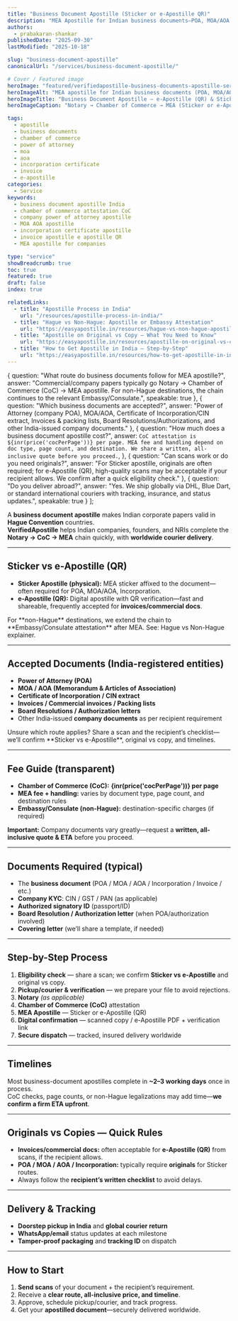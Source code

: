 ```yaml
---
title: "Business Document Apostille (Sticker or e-Apostille QR)"
description: "MEA Apostille for Indian business documents—POA, MOA/AOA, Incorporation, Invoices, Board Resolutions. Route: Notary → Chamber of Commerce (CoC) → MEA. Fast global delivery."
authors:
  - prabakaran-shankar
publishedDate: "2025-09-30"
lastModified: "2025-10-18"

slug: "business-document-apostille"
canonicalUrl: "/services/business-document-apostille/"

# Cover / Featured image
heroImage: "featured/verifiedapostille-business-documents-apostille-service-india.png"
heroImageAlt: "MEA apostille for Indian business documents (POA, MOA/AOA, Incorporation, Invoices)"
heroImageTitle: "Business Document Apostille — e-Apostille (QR) & Sticker"
heroImageCaption: "Notary → Chamber of Commerce → MEA (Sticker or e-Apostille QR) → Worldwide courier"

tags:
  - apostille
  - business documents
  - chamber of commerce
  - power of attorney
  - moa
  - aoa
  - incorporation certificate
  - invoice
  - e-apostille
categories:
  - Service
keywords:
  - business document apostille India
  - chamber of commerce attestation CoC
  - company power of attorney apostille
  - MOA AOA apostille
  - incorporation certificate apostille
  - invoice apostille e apostille QR
  - MEA apostille for companies

type: "service"
showBreadcrumb: true
toc: true
featured: true
draft: false
index: true

relatedLinks:
  - title: "Apostille Process in India"
    url: "/resources/apostille-process-in-india/"
  - title: "Hague vs Non-Hague: Apostille or Embassy Attestation"
    url: "https://easyapostille.in/resources/hague-vs-non-hague-apostille-or-embassy-attestation/"
  - title: "Apostille on Original vs Copy — What You Need to Know"
    url: "https://easyapostille.in/resources/apostille-on-original-vs-copy-certificate-india/"
  - title: "How to Get Apostille in India — Step-by-Step"
    url: "https://easyapostille.in/resources/how-to-get-apostille-in-india-step-by-step/"
---
```



  {
    question: "What route do business documents follow for MEA apostille?",
    answer: "Commercial/company papers typically go Notary → Chamber of Commerce (CoC) → MEA apostille. For non-Hague destinations, the chain continues to the relevant Embassy/Consulate.",
    speakable: true
  },
  {
    question: "Which business documents are accepted?",
    answer: "Power of Attorney (company POA), MOA/AOA, Certificate of Incorporation/CIN extract, Invoices & packing lists, Board Resolutions/Authorizations, and other India-issued company documents."
  },
  {
    question: "How much does a business document apostille cost?",
    answer: `CoC attestation is ${inr(price('cocPerPage'))} per page. MEA fee and handling depend on doc type, page count, and destination. We share a written, all-inclusive quote before you proceed.`,
  },
  {
    question: "Can scans work or do you need originals?",
    answer: "For Sticker apostille, originals are often required; for e-Apostille (QR), high-quality scans may be acceptable if your recipient allows. We confirm after a quick eligibility check."
  },
  {
    question: "Do you deliver abroad?",
    answer: "Yes. We ship globally via DHL, Blue Dart, or standard international couriers with tracking, insurance, and status updates.",
    speakable: true
  }
];

A **business document apostille** makes Indian corporate papers valid in **Hague Convention** countries.  
**VerifiedApostille** helps Indian companies, founders, and NRIs complete the **Notary → CoC → MEA** chain quickly, with **worldwide courier delivery**.

---

## Sticker vs e-Apostille (QR)

- **Sticker Apostille (physical):** MEA sticker affixed to the document—often required for POA, MOA/AOA, Incorporation.  
- **e-Apostille (QR):** Digital apostille with QR verification—fast and shareable, frequently accepted for **invoices/commercial docs**.

<CalloutBox type="info" class="my-1">
  For **non-Hague** destinations, we extend the chain to **Embassy/Consulate attestation** after MEA.  
  See: <Anchor href="https://easyapostille.in/resources/hague-vs-non-hague-apostille-or-embassy-attestation/">Hague vs Non-Hague explainer</Anchor>.
</CalloutBox>

---

## Accepted Documents (India-registered entities)

- **Power of Attorney (POA)**  
- **MOA / AOA (Memorandum & Articles of Association)**  
- **Certificate of Incorporation / CIN extract**  
- **Invoices / Commercial invoices / Packing lists**  
- **Board Resolutions / Authorization letters**  
- Other India-issued **company documents** as per recipient requirement

<CalloutBox type="cta-secondary" class="my-1">
  Unsure which route applies? Share a scan and the recipient’s checklist—  
  we’ll confirm **Sticker vs e-Apostille**, original vs copy, and timelines.
</CalloutBox>

---

## Fee Guide (transparent)

- **Chamber of Commerce (CoC):** **{inr(price('cocPerPage'))} per page**  
- **MEA fee + handling:** varies by document type, page count, and destination rules  
- **Embassy/Consulate (non-Hague):** destination-specific charges (if required)

**Important:** Company documents vary greatly—request a **written, all-inclusive quote & ETA** before you proceed.

---

## Documents Required (typical)

- The **business document** (POA / MOA / AOA / Incorporation / Invoice / etc.)  
- **Company KYC**: CIN / GST / PAN (as applicable)  
- **Authorized signatory ID** (passport/ID)  
- **Board Resolution / Authorization letter** (when POA/authorization involved)  
- **Covering letter** (we’ll share a template, if needed)

---

## Step-by-Step Process

1. **Eligibility check** — share a scan; we confirm **Sticker vs e-Apostille** and original vs copy.  
2. **Pickup/courier & verification** — we prepare your file to avoid rejections.  
3. **Notary** *(as applicable)*  
4. **Chamber of Commerce (CoC)** attestation  
5. **MEA Apostille** — Sticker or e-Apostille (QR)  
6. **Digital confirmation** — scanned copy / e-Apostille PDF + verification link  
7. **Secure dispatch** — tracked, insured delivery worldwide

---

## Timelines

Most business-document apostilles complete in **~2–3 working days** once in process.  
CoC checks, page counts, or non-Hague legalizations may add time—**we confirm a firm ETA upfront**.

---

## Originals vs Copies — Quick Rules

- **Invoices/commercial docs:** often acceptable for **e-Apostille (QR)** from scans, if the recipient allows.  
- **POA / MOA / AOA / Incorporation:** typically require **originals** for Sticker routes.  
- Always follow the **recipient’s written checklist** to avoid delays.

---

## Delivery & Tracking

- **Doorstep pickup in India** and **global courier return**  
- **WhatsApp/email** status updates at each milestone  
- **Tamper-proof packaging** and **tracking ID** on dispatch

---

## How to Start

1. **Send scans** of your document + the recipient’s requirement.  
2. Receive a **clear route, all-inclusive price, and timeline**.  
3. Approve, schedule pickup/courier, and track progress.  
4. Get your **apostilled document**—securely delivered worldwide.

<FaqList
  items={faqItems}
  id="faq"
  class="post-faq my-05 p-05"
  heading="Frequently Asked Questions"
  headingTag="h2"
  openAll={false}
  addSchema={true}
  addSpeakableSchema={true}
  htmlAnswers={false}
/>
